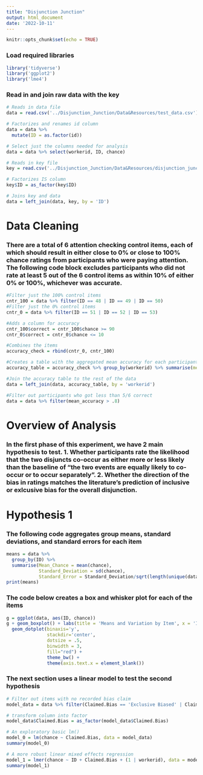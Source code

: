 ```yaml
---
title: "Disjunction Junction"
output: html_document
date: '2022-10-11'
---
```


```r
knitr::opts_chunk$set(echo = TRUE)
```

### Load required libraries
```r
library('tidyverse')
library('ggplot2')
library('lme4')
```

### Read in and join raw data with the key
```r
# Reads in data file
data = read.csv('../Disjunction_Junction/Data&Resources/test_data.csv')

# Factorizes and renames id column
data = data %>% 
  mutate(ID = as.factor(id))

# Select just the columns needed for analysis
data = data %>% select(workerid, ID, chance)

# Reads in key file
key = read.csv('../Disjunction_Junction/Data&Resources/disjunction_junction_key.csv')

# Factorizes IS column
key$ID = as_factor(key$ID)

# Joins key and data
data = left_join(data, key, by = 'ID')
```

# Data Cleaning
### There are a total of 6 attention checking control items, each of which should result in either close to 0% or close to 100% chance ratings from participants who were paying attention. The following code block excludes participants who did not rate at least 5 out of the 6 control items as within 10% of either 0% or 100%, whichever was accurate. 
```r
#Filter just the 100% control items
cntr_100 = data %>% filter(ID == 48 | ID == 49 | ID == 50)
#Filter just the 0% control items
cntr_0 = data %>% filter(ID == 51 | ID == 52 | ID == 53)

#Adds a column for accuracy
cntr_100$correct = cntr_100$chance >= 90
cntr_0$correct = cntr_0$chance <= 10

#Combines the items
accuracy_check = rbind(cntr_0, cntr_100)

#Creates a table with the aggregated mean accuracy for each participant
accuracy_table = accuracy_check %>% group_by(workerid) %>% summarise(mean_accuracy = mean(correct))

#Join the accuracy table to the rest of the data
data = left_join(data, accuracy_table, by = 'workerid')

#Filter out participants who got less than 5/6 correct
data = data %>% filter(mean_accuracy > .8)
```

# Overview of Analysis
### In the first phase of this experiment, we have 2 main hypothesis to test. 1. Whether participants rate the likelihood that the two disjuncts co-occur as either more or less likely than the baseline of "the two events are equally likely to co-occur or to occur separately". 2. Whether the direction of the bias in ratings matches the literature's prediction of inclusive or exlcusive bias for the overall disjunction. 

# Hypothesis 1
### The following code aggregates group means, standard deviations, and standard errors for each item
```r
means = data %>% 
  group_by(ID) %>% 
  summarise(Mean_Chance = mean(chance),
            Standard_Deviation = sd(chance),
            Standard_Error = Standard_Deviation/sqrt(length(unique(data$workerid))))
print(means)
```


### The code below creates a box and whisker plot for each of the items
```r
g = ggplot(data, aes(ID, chance))
g + geom_boxplot() + labs(title = 'Means and Variation by Item', x = 'Items (1-53)', y = 'Chance (%)')+
  geom_dotplot(binaxis='y', 
               stackdir='center', 
               dotsize = .5,
               binwidth = 3,
               fill="red") +
               theme_bw() +
               theme(axis.text.x = element_blank())
```

### The next section uses a linear model to test the second hypothesis
```r
# Filter out items with no recorded bias claim
model_data = data %>% filter(Claimed.Bias == 'Exclusive Biased' | Claimed.Bias == 'Inclusive Biased')

# transform column into factor
model_data$Claimed.Bias = as_factor(model_data$Claimed.Bias)

# An exploratory basic lm()
model_0 = lm(chance ~ Claimed.Bias, data = model_data)
summary(model_0)

# A more robust linear mixed effects regression
model_1 = lmer(chance ~ ID + Claimed.Bias + (1 | workerid), data = model_data)
summary(model_1)

```

